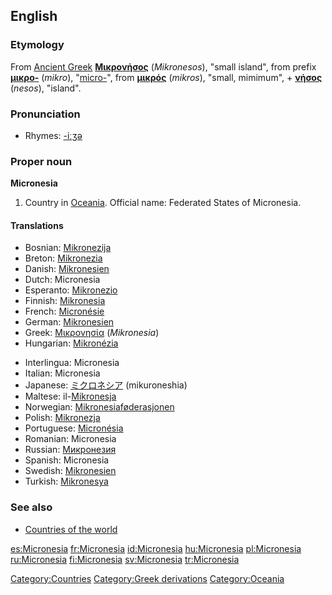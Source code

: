 ==English==

===Etymology===
From [[Ancient Greek]] '''[[Μικρονήσος]]''' (''Mikronesos''), "small island", from prefix '''[[μικρο-]]''' (''mikro''), "[[micro-]]", from '''[[μικρός]]''' (''mikros''), "small, mimimum", + '''[[νήσος]]''' (''nesos''), "island".

===Pronunciation===
*Rhymes: [[Rhymes:English:-iːʒə|-iːʒə]]

===Proper noun===
'''Micronesia'''
{{wikipedia}}

# Country in [[Oceania]]. Official name: Federated States of Micronesia.

====Translations====
{{top}}
*Bosnian: [[Mikronezija]] {{f}}
*Breton: [[Mikronezia]]
*Danish: [[Mikronesien]]
*Dutch: Micronesia
*Esperanto: [[Mikronezio]]
*Finnish: [[Mikronesia]]
*French: [[Micronésie]]
*German: [[Mikronesien]]
*Greek: [[Μικρονησία]] (''Mikronesia'') {{f}}
*Hungarian: [[Mikronézia]]
{{mid}}
*Interlingua: Micronesia
*Italian: Micronesia
*Japanese: [[ミクロネシア]] (mikuroneshia)
*Maltese: il-[[Mikronesja]]
*Norwegian: [[Mikronesiaføderasjonen]]
*Polish: [[Mikronezja]]
*Portuguese: [[Micronésia]]
*Romanian: Micronesia {{f}}
*Russian: [[Микронезия]]
*Spanish: Micronesia
*Swedish: [[Mikronesien]]
*Turkish: [[Mikronesya]]
{{bottom}}

===See also===
* [[Countries of the world]]

[[Category:Countries]]
[[Category:Greek derivations]]
[[Category:Oceania]]

[[es:Micronesia]]
[[fr:Micronesia]]
[[id:Micronesia]]
[[hu:Micronesia]]
[[pl:Micronesia]]
[[ru:Micronesia]]
[[fi:Micronesia]]
[[sv:Micronesia]]
[[tr:Micronesia]]